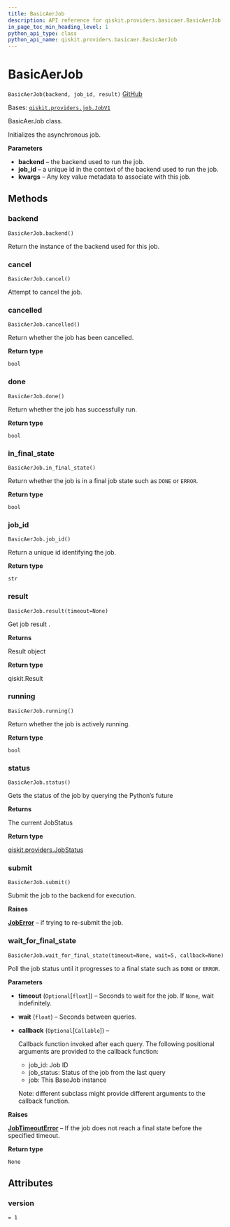 ```yaml
---
title: BasicAerJob
description: API reference for qiskit.providers.basicaer.BasicAerJob
in_page_toc_min_heading_level: 1
python_api_type: class
python_api_name: qiskit.providers.basicaer.BasicAerJob
---
```


# BasicAerJob

<span id="qiskit.providers.basicaer.BasicAerJob" />

`BasicAerJob(backend, job_id, result)` [GitHub](https://github.com/qiskit/qiskit/tree/stable/0.21/qiskit/providers/basicaer/basicaerjob.py "view source code")

Bases: [`qiskit.providers.job.JobV1`](qiskit.providers.JobV1 "qiskit.providers.job.JobV1")

BasicAerJob class.

Initializes the asynchronous job.

**Parameters**

*   **backend** – the backend used to run the job.
*   **job\_id** – a unique id in the context of the backend used to run the job.
*   **kwargs** – Any key value metadata to associate with this job.

## Methods

### backend

<span id="qiskit.providers.basicaer.BasicAerJob.backend" />

`BasicAerJob.backend()`

Return the instance of the backend used for this job.

### cancel

<span id="qiskit.providers.basicaer.BasicAerJob.cancel" />

`BasicAerJob.cancel()`

Attempt to cancel the job.

### cancelled

<span id="qiskit.providers.basicaer.BasicAerJob.cancelled" />

`BasicAerJob.cancelled()`

Return whether the job has been cancelled.

**Return type**

`bool`

### done

<span id="qiskit.providers.basicaer.BasicAerJob.done" />

`BasicAerJob.done()`

Return whether the job has successfully run.

**Return type**

`bool`

### in\_final\_state

<span id="qiskit.providers.basicaer.BasicAerJob.in_final_state" />

`BasicAerJob.in_final_state()`

Return whether the job is in a final job state such as `DONE` or `ERROR`.

**Return type**

`bool`

### job\_id

<span id="qiskit.providers.basicaer.BasicAerJob.job_id" />

`BasicAerJob.job_id()`

Return a unique id identifying the job.

**Return type**

`str`

### result

<span id="qiskit.providers.basicaer.BasicAerJob.result" />

`BasicAerJob.result(timeout=None)`

Get job result .

**Returns**

Result object

**Return type**

qiskit.Result

### running

<span id="qiskit.providers.basicaer.BasicAerJob.running" />

`BasicAerJob.running()`

Return whether the job is actively running.

**Return type**

`bool`

### status

<span id="qiskit.providers.basicaer.BasicAerJob.status" />

`BasicAerJob.status()`

Gets the status of the job by querying the Python’s future

**Returns**

The current JobStatus

**Return type**

[qiskit.providers.JobStatus](qiskit.providers.JobStatus "qiskit.providers.JobStatus")

### submit

<span id="qiskit.providers.basicaer.BasicAerJob.submit" />

`BasicAerJob.submit()`

Submit the job to the backend for execution.

**Raises**

[**JobError**](qiskit.providers.JobError "qiskit.providers.JobError") – if trying to re-submit the job.

### wait\_for\_final\_state

<span id="qiskit.providers.basicaer.BasicAerJob.wait_for_final_state" />

`BasicAerJob.wait_for_final_state(timeout=None, wait=5, callback=None)`

Poll the job status until it progresses to a final state such as `DONE` or `ERROR`.

**Parameters**

*   **timeout** (`Optional`\[`float`]) – Seconds to wait for the job. If `None`, wait indefinitely.

*   **wait** (`float`) – Seconds between queries.

*   **callback** (`Optional`\[`Callable`]) –

    Callback function invoked after each query. The following positional arguments are provided to the callback function:

    *   job\_id: Job ID
    *   job\_status: Status of the job from the last query
    *   job: This BaseJob instance

    Note: different subclass might provide different arguments to the callback function.

**Raises**

[**JobTimeoutError**](qiskit.providers.JobTimeoutError "qiskit.providers.JobTimeoutError") – If the job does not reach a final state before the specified timeout.

**Return type**

`None`

## Attributes

<span id="qiskit.providers.basicaer.BasicAerJob.version" />

### version

`= 1`

